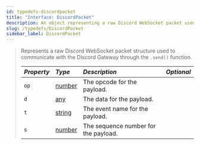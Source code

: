 ```yaml
---
id: typedefs-discordpacket
title: "Interface: DiscordPacket"
description: An object representing a raw Discord WebSocket packet used with the .send() function.
slug: /typedefs/DiscordPacket
sidebar_label: DiscordPacket
---
```


> Represents a raw Discord WebSocket packet structure used to communicate with the Discord Gateway through the `.send()` function.
>
> | <i className="fa-solid fa-hashtag"/> Property  | <i className="fa-solid fa-font"/> Type                                                            | <i className="fa-solid fa-list"/> Description   | <i className="fa-solid fa-flask"/> Optional  |
> | :--------------------------------------------- | :------------------------------------------------------------------------------------------------ | :---------------------------------------------- | :-------------------------------------------:|
> | `op`                                           | [number](https://developer.mozilla.org/en-US/docs/Web/JavaScript/Reference/Global_Objects/Number) | The opcode for the payload.                     | <i className="fa-solid fa-xmark"/>           |
> | `d`                                            | [any](https://www.totaltypescript.com/concepts/any-type)                                          | The data for the payload.                       | <i className="fa-solid fa-xmark"/>           |
> | `t`                                            | [string](https://developer.mozilla.org/en-US/docs/Web/JavaScript/Reference/Global_Objects/String) | The event name for the payload.                 | <i className="fa-solid fa-check"/>           |
> | `s`                                            | [number](https://developer.mozilla.org/en-US/docs/Web/JavaScript/Reference/Global_Objects/Number) | The sequence number for the payload.            | <i className="fa-solid fa-check"/>           |

